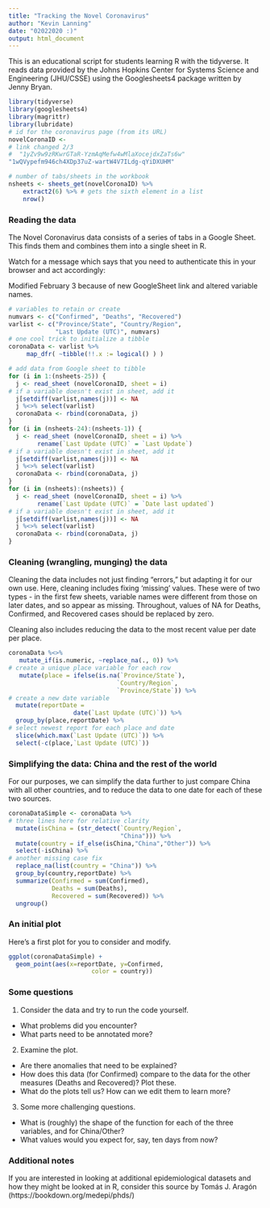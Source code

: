 ---
title: "Tracking the Novel Coronavirus"
author: "Kevin Lanning"
date: "02022020 :)"
output: html_document
---

This is an educational script for students learning R with the tidyverse. It reads data provided by the Johns Hopkins Center for Systems Science and Engineering (JHU/CSSE) using the Googlesheets4 package written by Jenny Bryan.  


```{r setup, message = FALSE}
library(tidyverse)
library(googlesheets4)
library(magrittr)
library(lubridate)
# id for the coronavirus page (from its URL)
novelCoronaID <- 
# link changed 2/3
#  "1yZv9w9zRKwrGTaR-YzmAqMefw4wMlaXocejdxZaTs6w"
"1wQVypefm946ch4XDp37uZ-wartW4V7ILdg-qYiDXUHM"

# number of tabs/sheets in the workbook
nsheets <- sheets_get(novelCoronaID) %>% 
    extract2(6) %>% # gets the sixth element in a list  
    nrow() 
```

### Reading the data

The Novel Coronavirus data consists of a series of tabs in a Google Sheet. This finds them and combines them into a single sheet in R. 

Watch for a message which says that you need to authenticate this in your browser and act accordingly:

Modified February 3 because of new GoogleSheet link and altered variable names.

```{r message = FALSE}
# variables to retain or create
numvars <- c("Confirmed", "Deaths", "Recovered")
varlist <- c("Province/State", "Country/Region",
             "Last Update (UTC)", numvars) 
# one cool trick to initialize a tibble
coronaData <- varlist %>%
     map_dfr( ~tibble(!!.x := logical() ) )

# add data from Google sheet to tibble
for (i in 1:(nsheets-25)) {
  j <- read_sheet (novelCoronaID, sheet = i) 
# if a variable doesn't exist in sheet, add it
  j[setdiff(varlist,names(j))] <- NA
  j %<>% select(varlist)
  coronaData <- rbind(coronaData, j) 
}
for (i in (nsheets-24):(nsheets-1)) {
  j <- read_sheet (novelCoronaID, sheet = i) %>% 
        rename(`Last Update (UTC)` = `Last Update`)
# if a variable doesn't exist in sheet, add it
  j[setdiff(varlist,names(j))] <- NA
  j %<>% select(varlist)
  coronaData <- rbind(coronaData, j) 
}
for (i in (nsheets):(nsheets)) {
  j <- read_sheet (novelCoronaID, sheet = i) %>% 
        rename(`Last Update (UTC)` = `Date last updated`)
# if a variable doesn't exist in sheet, add it
  j[setdiff(varlist,names(j))] <- NA
  j %<>% select(varlist)
  coronaData <- rbind(coronaData, j) 
}
```

### Cleaning (wrangling, munging) the data

Cleaning the data includes not just finding "errors," but adapting it for our own use. Here, cleaning includes fixing 'missing' values. These were of two types - in the first few sheets, variable names were different from those on later dates, and so appear as missing. Throughout, values of NA for Deaths, Confirmed, and Recovered cases should be replaced by zero.

Cleaning also includes reducing the data to the most recent value per date per place.

```{r message = FALSE}
coronaData %<>% 
   mutate_if(is.numeric, ~replace_na(., 0)) %>% 
# create a unique place variable for each row
   mutate(place = ifelse(is.na(`Province/State`),
                              `Country/Region`,
                              `Province/State`)) %>% 
# create a new date variable 
  mutate(reportDate = 
                  date(`Last Update (UTC)`)) %>% 
  group_by(place,reportDate) %>% 
# select newest report for each place and date
  slice(which.max(`Last Update (UTC)`)) %>% 
  select(-c(place,`Last Update (UTC)`))
```
### Simplifying the data: China and the rest of the world

For our purposes, we can simplify the data further to just compare China with all other countries, and to reduce the data to one date for each of these two sources.

```{r}
coronaDataSimple <- coronaData %>% 
# three lines here for relative clarity
  mutate(isChina = (str_detect(`Country/Region`,
                               "China"))) %>% 
  mutate(country = if_else(isChina,"China","Other")) %>%
  select(-isChina) %>% 
# another missing case fix
  replace_na(list(country = "China")) %>% 
  group_by(country,reportDate) %>% 
  summarize(Confirmed = sum(Confirmed),
            Deaths = sum(Deaths),
            Recovered = sum(Recovered)) %>% 
  ungroup()
```

### An initial plot

Here's a first plot for you to consider and modify.

```{r}
ggplot(coronaDataSimple) +
  geom_point(aes(x=reportDate, y=Confirmed,
                       color = country))
```

### Some questions

1. Consider the data and try to run the code yourself.
  + What problems did you encounter? 
  + What parts need to be annotated more?

2. Examine the plot.
  + Are there anomalies that need to be explained? 
  + How does this data (for Confirmed) compare to the data for the other measures (Deaths and Recovered)? Plot these.
  + What do the plots tell us? How can we edit them to learn more?

3. Some more challenging questions.
  + What is (roughly) the shape of the function for each of the three variables, and for China/Other? 
  + What values would you expect for, say, ten days from now?

### Additional notes

If you are interested in looking at additional epidemiological datasets and how they might be looked at in R, consider this source by Tomás J. Aragón (https://bookdown.org/medepi/phds/)
